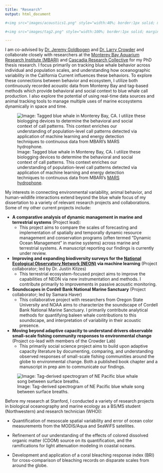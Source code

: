 ```yaml
---
title: "Research"
output: html_document

#<img src="images/acoustics1.png" style="width:40%; border:1px solid; margin-right: 20px" align="left">

#<img src="images/tag2.png" style="width:100%; border:1px solid; margin-right: 20px" align="left">

---
```


<style>
p.caption {
  font-size: 0.8em;
}
</style>

<link rel="stylesheet" href="styles.css" type="text/css">


I am co-advised by [Dr. Jeremy Goldbogen](https://goldbogen.stanford.edu/) and [Dr. Larry Crowder](https://crowderlab.stanford.edu/) and collaborate closely with researchers at the [Monterey Bay Aquarium Research Institute (MBARI)](https://www.mbari.org/technology/solving-challenges/persistent-presence/mars-hydrophone/) and [Cascadia Research Collective](http://www.cascadiaresearch.org/) for my PhD thesis research. I focus primarily on tracking blue whale behavior across individual and population scales, and understanding how oceanographic variability in the California Current influences these behaviors. To explore these connections between behavior and ecosystem, I utilize both continuously recorded acoustic data from Monterey Bay and tag-based methods which provide behavioral and social context to blue whale call production. I also explore the potential of using real-time data sources and animal tracking tools to manage multiple uses of marine ecosystems dynamically in space and time. 

![Image: Tagged blue whale in Monterey Bay, CA. I utilize these biologging devices to determine the behavioral and social context of call patterns. This context enriches our understanding of population-level call patterns detected via application of machine learning and energy detection techniques to continuous data from MBARI's [MARS hydrophone](https://www.mbari.org/at-sea/cabled-observatory/mars-science-experiments/mars-hydrophone-data/).\label{figurelabel}](images/tag2.png)



My interests in connecting environmental variability, animal behavior, and human-wildlife interactions extend beyond the blue whale focus of my dissertation to a variety of relevant research projects and collaborations. Some of my other current projects include:

* __A comparative analysis of dynamic management in marine and terrestrial systems__ (Project lead):
    * This project aims to compare the scales of forecasting and implementation of spatially and temporally dynamic resource management and conservation programs (often termed "Dynamic Ocean Management" in marine systems) across marine and terrestrial systems. A manuscript reporting our findings is currently under review.

* __Improving and expanding biodiversity surveys for the [National Ecological Observatory Network (NEON)](https://www.neonscience.org/) via machine learning__ (Project collaborator; led by Dr. Justin Kitzes)
    * This terrestrial ecosystem-focused project aims to improve the capabilities of NEON via new instrumentation and methods. I contribute primarily to improvements in passive acoustic monitoring.

* __Soundscapes in Cordell Bank National Marine Sanctuary__ (Project collaborator; led by Samara Haver)
    * This collaborative project with researchers from Oregon State University and NOAA aims to characterize the soundscape of Cordell Bank National Marine Sanctuary. I primarily contribute analytical methods for quantifying baleen whale contributions to this soundscape, and interpretation of variability in their acoustic presence.

* __Moving beyond adaptive capacity to understand drivers observable small-scale fishing community responses to environmental change__ (Project co-lead with members of the Crowder Lab)
    * This primarily social science project aims to build upon adaptive capacity literature by documenting, comparing, and understanding observed responses of small-scale fishing communities around the globe to environmental change. Both a published book chapter and a manuscript in prep aim to communicate our findings.

![Image: Tag-derived spectrogram of NE Pacific blue whale song between surface breaths. \label{figurelabel}](images/acoustics2.png)


Before my research at Stanford, I conducted a variety of research projects in biological oceanography and marine ecology as a BS/MS student (Northwestern) and research technician (WHOI):

* Quantification of mesoscale spatial variability and error of ocean color measurements from the MODIS/Aqua and SeaWiFS satellites.

* Refinement of our understanding of the effects of colored dissolved organic matter (CDOM) source on its quantification, and the ramifications for light attenuation modeling in coastal oceans.

* Development and application of a coral bleaching response index (BRI) for cross-comparison of bleaching records on disparate scales from around the globe.